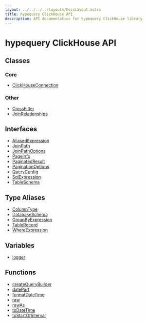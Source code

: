 ```yaml
---
layout: ../../../../layouts/DocsLayout.astro
title: hypequery ClickHouse API
description: API documentation for hypequery ClickHouse library
---
```


# hypequery ClickHouse API

## Classes

### Core

- [ClickHouseConnection](/docs/reference/api/classes/ClickHouseConnection)

### Other

- [CrossFilter](/docs/reference/api/classes/CrossFilter)
- [JoinRelationships](/docs/reference/api/classes/JoinRelationships)

## Interfaces

- [AliasedExpression](/docs/reference/api/interfaces/AliasedExpression)
- [JoinPath](/docs/reference/api/interfaces/JoinPath)
- [JoinPathOptions](/docs/reference/api/interfaces/JoinPathOptions)
- [PageInfo](/docs/reference/api/interfaces/PageInfo)
- [PaginatedResult](/docs/reference/api/interfaces/PaginatedResult)
- [PaginationOptions](/docs/reference/api/interfaces/PaginationOptions)
- [QueryConfig](/docs/reference/api/interfaces/QueryConfig)
- [SqlExpression](/docs/reference/api/interfaces/SqlExpression)
- [TableSchema](/docs/reference/api/interfaces/TableSchema)

## Type Aliases

- [ColumnType](/docs/reference/api/type-aliases/ColumnType)
- [DatabaseSchema](/docs/reference/api/type-aliases/DatabaseSchema)
- [GroupByExpression](/docs/reference/api/type-aliases/GroupByExpression)
- [TableRecord](/docs/reference/api/type-aliases/TableRecord)
- [WhereExpression](/docs/reference/api/type-aliases/WhereExpression)

## Variables

- [logger](/docs/reference/api/variables/logger)

## Functions

- [createQueryBuilder](/docs/reference/api/functions/createQueryBuilder)
- [datePart](/docs/reference/api/functions/datePart)
- [formatDateTime](/docs/reference/api/functions/formatDateTime)
- [raw](/docs/reference/api/functions/raw)
- [rawAs](/docs/reference/api/functions/rawAs)
- [toDateTime](/docs/reference/api/functions/toDateTime)
- [toStartOfInterval](/docs/reference/api/functions/toStartOfInterval)
